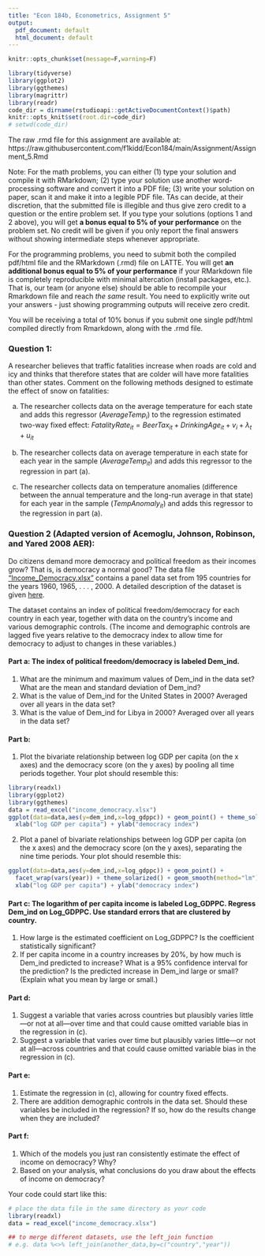 ---
title: "Econ 184b, Econometrics, Assignment 5"
output:
  pdf_document: default
  html_document: default
---

```{r,echo=F}
knitr::opts_chunk$set(message=F,warning=F)
```

```{r,echo=F,message=FALSE}
library(tidyverse)
library(ggplot2)
library(ggthemes)
library(magrittr)
library(readr)
code_dir = dirname(rstudioapi::getActiveDocumentContext()$path)
knitr::opts_knit$set(root.dir=code_dir)
# setwd(code_dir)
```


The raw .rmd file for this assignment are available at: https://raw.githubusercontent.com/f1kidd/Econ184/main/Assignment/Assignment_5.Rmd

Note: For the math problems, you can either (1) type your solution and compile it with RMarkdown; (2) type your solution use another word-processing software and convert it into a PDF file; (3) write your solution on paper, scan it and make it into a legible PDF file. TAs can decide, at their discretion, that the submitted file is illegible and thus give zero credit to a question or the entire problem set. If you type your solutions (options 1 and 2 above), you will get **a bonus equal to 5% of your performance** on the problem set. No credit will be given if you only report the final answers without showing intermediate steps whenever appropriate. 

For the programming problems, you need to submit both the compiled pdf/html file and the RMarkdown (.rmd) file on LATTE. You will get **an additional bonus equal to 5% of your performance** if your RMarkdown file is completely reproducible with minimal altercation (install packages, etc.). That is, our team (or anyone else) should be able to recompile your Rmarkdown file and reach *the same* result. You need to explicitly write out your answers - just showing programming outputs will receive zero credit. 

You will be receiving a total of 10% bonus if you submit one single pdf/html compiled directly from Rmarkdown, along with the .rmd file. 



### Question 1: 

A researcher believes that traffic fatalities increase when roads are cold and icy and thinks that therefore states that are colder will have more fatalities than other states. Comment on the following methods designed to estimate the effect of snow on fatalities:

a. The researcher collects data on the average temperature for each state and
adds this regressor ($AverageTemp_i$) to the regression estimated two-way fixed effect: $FatalityRate_{it} = BeerTax_{it} + DrinkingAge_{it} + v_i + \lambda_t + u_{it}$

b. The researcher collects data on average temperature in each state for each year in the sample ($AverageTemp_{it}$) and adds this regressor to the regression in part (a).

c. The researcher collects data on temperature anomalies (difference between the annual temperature and the long-run average in that state) for each year in the sample ($TempAnomaly_{it}$) and adds this regressor to the regression in part (a). 

### Question 2 (Adapted version of Acemoglu, Johnson, Robinson, and Yared 2008 AER):

Do citizens demand more democracy and political freedom as their incomes grow? That is, is democracy a normal good? The data file ["Income_Democracy.xlsx"](https://github.com/f1kidd/Econ184/blob/main/Data/income_democracy.xlsx?raw=true) contains a panel data set from 195 countries for the years 1960, 1965, . . . , 2000. A detailed description of the dataset is given [here](https://github.com/f1kidd/Econ184/blob/main/Data/Income_Democracy_Description.pdf?raw=true). 

The dataset contains an index of political freedom/democracy for each country in each year, together with data on the country’s income and various demographic controls. (The income and demographic controls are lagged five years relative to the democracy index to allow time for democracy to adjust to changes in these variables.)

#### Part a: The index of political freedom/democracy is labeled Dem_ind.
  1. What are the minimum and maximum values of Dem_ind in the data set? What are the mean and standard deviation of Dem_ind?    
  2. What is the value of Dem_ind for the United States in 2000? Averaged over all years in the data set?     
  3. What is the value of Dem_ind for Libya in 2000? Averaged over
all years in the data set?    

#### Part b: 
1. Plot the bivariate relationship between log GDP per capita (on the x axes) and the democracy score (on the y axes) by pooling all time periods together. Your plot should resemble this:
```{r,echo=F}
library(readxl)
library(ggplot2)
library(ggthemes)
data = read_excel("income_democracy.xlsx")
ggplot(data=data,aes(y=dem_ind,x=log_gdppc)) + geom_point() + theme_solarized() + geom_smooth(method="lm") + 
  xlab("log GDP per capita") + ylab("democracy index")
```

2. Plot a panel of bivariate relationships between log GDP per capita (on the x axes)  and the democracy score (on the y axes), separating the nine time periods. Your plot should resemble this:

```{r,echo=F}
ggplot(data=data,aes(y=dem_ind,x=log_gdppc)) + geom_point() + 
  facet_wrap(vars(year)) + theme_solarized() + geom_smooth(method="lm") + 
  xlab("log GDP per capita") + ylab("democracy index")
```

#### Part c: The logarithm of per capita income is labeled Log_GDPPC. Regress Dem_ind on Log_GDPPC. Use standard errors that are clustered by country. 
  1. How large is the estimated coefficient on Log_GDPPC? Is the coefficient statistically significant?     
  2. If per capita income in a country increases by 20%, by how much is Dem_ind predicted to increase? What is a 95% confidence interval for the prediction? Is the predicted increase in Dem_ind large or small? (Explain what you mean by large or small.)     
  
#### Part d:
  1. Suggest a variable that varies across countries but plausibly varies little—or not at all—over time and that could cause omitted variable bias in the regression in (c).     
  2. Suggest a variable that varies over time but plausibly varies little—or not at all—across countries and that could cause omitted variable bias in the regression in (c).       
  
#### Part e:

  1. Estimate the regression in (c), allowing for country fixed effects.
  2. There are addition demographic controls in the data set. Should these variables be included in the regression? If so, how do the results change when they are included?

#### Part f: 

1. Which of the models you just ran consistently estimate the effect of income on democracy? Why? 
2. Based on your analysis, what conclusions do you draw about the
effects of income on democracy?

Your code could start like this:

```{r,eval=F}
# place the data file in the same directory as your code
library(readxl)
data = read_excel("income_democracy.xlsx")

## to merge different datasets, use the left_join function
# e.g. data %<>% left_join(another_data,by=c("country","year"))
```

[^1]: Some of the good places to look for country-level data include the world bank (https://data.worldbank.org/), our world in data (https://ourworldindata.org/), and Statista (https://guides.library.brandeis.edu/statista).

